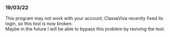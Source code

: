 ### 19/03/22

This program may not work with your account, ClasseViva recently fixed its login, so this tool is now broken. <br>
Maybe in the future I will be able to bypass this problem by reviving the tool.